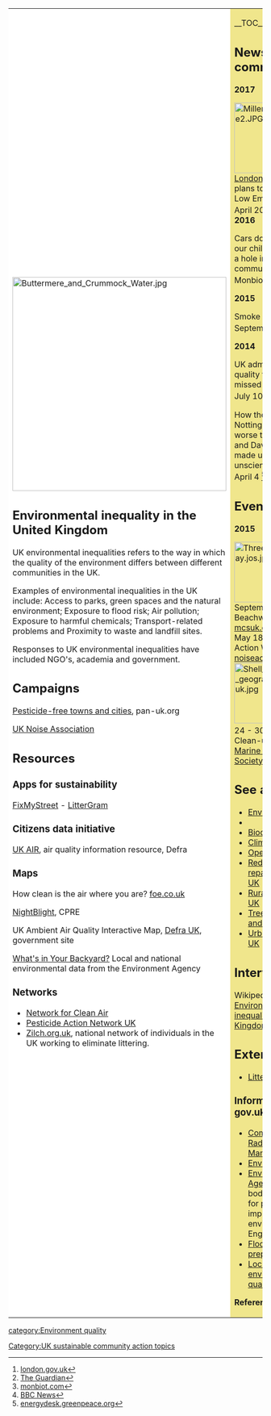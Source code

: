 {| cellpadding="8" cellspacing="0"
|- valign="top" 
| style="background:white" width="52%"|
[[File:Buttermere and Crummock Water.jpg|424px]]<br clear=left>
{{topicl|[[United Kingdom]]|[[Environment quality]]}}

== Environmental inequality in the United Kingdom ==

UK environmental inequalities refers to the way in which the quality of the environment differs between different communities in the UK. 

Examples of environmental inequalities in the UK include: Access to parks, green spaces and the natural environment; Exposure to flood risk; Air pollution; Exposure to harmful chemicals; Transport-related problems and Proximity to waste and landfill sites.

Responses to UK environmental inequalities have included NGO's, academia and government. {{W|Environmental inequality in the United Kingdom}}

== Campaigns ==

[http://www.pan-uk.org/pesticide-free-towns-and-cities/pesticide-free-towns-and-cities Pesticide-free towns and cities], pan-uk.org

[http://www.ukna.org.uk/ UK Noise Association]

== Resources ==

=== Apps for sustainability ===

[https://www.fixmystreet.com/ FixMyStreet] - [http://www.littergram.co.uk/ LitterGram]

=== Citizens data initiative ===

[http://uk-air.defra.gov.uk/ UK AIR], air quality information resource, Defra 

=== Maps ===

How clean is the air where you are? [https://www.foe.co.uk/page/national-air-pollution-map foe.co.uk]

[http://nightblight.cpre.org.uk/ NightBlight], CPRE

UK Ambient Air Quality Interactive Map, [http://uk-air.defra.gov.uk/data/gis-mapping Defra UK], government site

[http://apps.environment-agency.gov.uk/wiyby/default.aspx What's in Your Backyard?] Local and national environmental data from the Environment Agency

=== Networks ===
*[http://www.cleanairuk.org/ Network for Clean Air]
*[http://www.pan-uk.org/ Pesticide Action Network UK]
*[http://www.zilch.org.uk/ Zilch.org.uk], national network of individuals in the UK working to eliminate littering.

| style="background:khaki" |

__TOC__

== News and comment ==

'''2017'''

[[File:Milleniumbridge2.JPG|140px|left]]
[[London news]]: Mayor plans to introduce Ultra Low Emission Zone in April 2019, Apr 4 <ref>[https://www.london.gov.uk/press-releases/mayoral/mayor-plans-to-introduce-ulez-in-april-2019 london.gov.uk]</ref><br clear=left>

'''2016'''

Cars don’t just choke our children – they tear a hole in our communities, George Monbiot, Nov 8 <ref>[https://www.theguardian.com/commentisfree/2016/nov/08/cars-choke-communities-pollution-diesel The Guardian]</ref>

'''2015'''

Smoke and Mirrors, September 22 <ref>[http://www.monbiot.com/2015/09/22/smoke-and-mirrors/ monbiot.com]</ref>

'''2014''' 

UK admits that air quality targets will be missed by 20 years, July 10 <ref>[http://www.bbc.co.uk/news/science-environment-28255246 BBC News]</ref> 

How the smog in Nottingham became worse than Beijing – and David Cameron made up a lot of unscientific nonsense, April 4 <ref>[http://energydesk.greenpeace.org/2014/04/04/smog-nottingham-became-worse-beijing-david-cameron-made-lot-unscientific-nonsense/ energydesk.greenpeace.org]</ref>

== Events ==

'''2015'''

[[File:ThreeCliffsBay.jos.jpg|120px|left]] 
September 18 - 21 Beachwatch<br>
[http://www.mcsuk.org/beachwatch/ mcsuk.org] <br clear=left>

May 18 - 23 Noise Action Week<br>
[http://www.noiseactionweek.org.uk/ noiseactionweek.org.uk] <br clear=left>

[[File:Shell Bay - geograph.org.uk.jpg|120px|left]]  
April 24 - 30 Big Beach Clean-up<br>
[http://www.mcsuk.org/foreverfish/ Marine Conservation Society] <br clear=left>

== See also ==
*[[Environment quality]]
*{{localtopicUK}}
*[[Biodiversity UK]]
*[[Climate action UK]]
*[[Open spaces UK]]
*[[Reduce, reuse, repair and recycle UK]]
*[[Rural sustainability UK]]
*[[Trees, woodland and forest UK]]
*[[Urban sustainability UK]]

== Interwiki links ==
Wikipedia: [[wikipedia:Environmental inequality in the United Kingdom|Environmental inequality in the United Kingdom]]

== External links ==
*[http://www.litteraction.org.uk/ LitterAction]

=== Information from gov.uk ===
*[https://www.gov.uk/government/organisations/committee-on-radioactive-waste-management Committee on Radioactive Waste Management]
*[https://www.gov.uk/government/topics/environment Environment]
*[https://www.gov.uk/government/organisations/environment-agency Environment Agency], public body responsible for protecting and improving the environment in England and Wales. {{W|Environment Agency}} 
*[https://www.gov.uk/floodsdestroy Floods destroy. Be prepared.]
*[https://www.gov.uk/local-environmental-quality Local environmental quality]


'''References'''
{{Attrib sca ref|Environment quality UK}}
<references/>
|}


{{scaendmenu}}
[[Category:UK sustainable community action topics]]
[[category:Environment quality]]